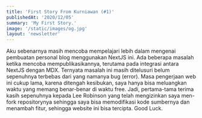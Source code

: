 ```yaml
---
title: 'First Story From Kurniawan (#1)'
publishedAt: '2020/12/05'
summary: 'My First Story.'
image: '/static/images/og.jpg'
layout: 'newsletter'
---
```


Aku sebenarnya masih mencoba mempelajari lebih dalam mengenai pembuatan personal blog menggunakan NextJS ini.
Ada beberapa masalah ketika mencoba mempublikasikannya, terutama pada integrasi antara NextJS dengan MDX. Ternyata
masalah ini masih ditelusuri belum sepenuhnya terbebas dari yang namanya bug (error). Masa pengerjaan web ini cukup lama,
karena ditengah kesibukan, saya hanya bisa meluangkan waktu yang memang benar-benar di waktu free. Jadi, pertama-tama
terima kasih sepenuhnya kepada Lee Robinson yang telah mengizinkan saya men-fork repositorynya sehingga saya bisa memodifikasi kode sumbernya
dan menambah fitur, sehingga website ini bisa tercipta. Good Luck.
